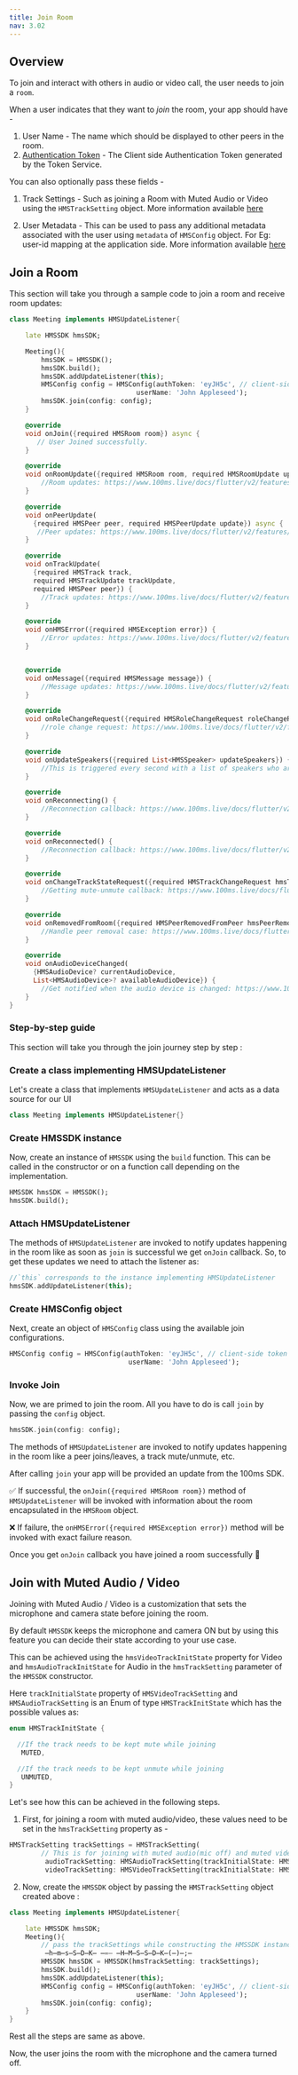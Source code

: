```yaml
---
title: Join Room
nav: 3.02
---
```


## Overview

To join and interact with others in audio or video call, the user needs to join a `room`.

When a user indicates that they want to _join_ the room, your app should have -

1. User Name - The name which should be displayed to other peers in the room.
2. [Authentication Token](../guides/token) - The Client side Authentication Token generated by the Token Service.

You can also optionally pass these fields -

1. Track Settings - Such as joining a Room with Muted Audio or Video using the `HMSTrackSetting` object. More information available [here](#join-with-muted-audio-video)

2. User Metadata - This can be used to pass any additional metadata associated with the user using `metadata` of `HMSConfig` object. For Eg: user-id mapping at the application side. More information available [here](../advanced-features/peer-metadata-update)


## Join a Room

This section will take you through a sample code to join a room and receive room updates:

```dart
class Meeting implements HMSUpdateListener{

    late HMSSDK hmsSDK;

    Meeting(){
        hmsSDK = HMSSDK();
        hmsSDK.build();
        hmsSDK.addUpdateListener(this);
        HMSConfig config = HMSConfig(authToken: 'eyJH5c', // client-side token generated from your token service 
                                userName: 'John Appleseed');
        hmsSDK.join(config: config);
    }

    @override
    void onJoin({required HMSRoom room}) async {
       // User Joined successfully.
    }

    @override
    void onRoomUpdate({required HMSRoom room, required HMSRoomUpdate update}) {
        //Room updates: https://www.100ms.live/docs/flutter/v2/features/update-listener-enums#hms-room-update
    }

    @override
    void onPeerUpdate(
      {required HMSPeer peer, required HMSPeerUpdate update}) async {
       //Peer updates: https://www.100ms.live/docs/flutter/v2/features/update-listener-enums#hms-peer-update
    }

    @override
    void onTrackUpdate(
      {required HMSTrack track,
      required HMSTrackUpdate trackUpdate,
      required HMSPeer peer}) {
        //Track updates: https://www.100ms.live/docs/flutter/v2/features/update-listener-enums#hms-track-update
    }

    @override
    void onHMSError({required HMSException error}) {
        //Error updates: https://www.100ms.live/docs/flutter/v2/features/error-handling#hms-exception
    }


    @override
    void onMessage({required HMSMessage message}) {
        //Message updates: https://www.100ms.live/docs/flutter/v2/features/chat#receiving-chat-messages
    }

    @override
    void onRoleChangeRequest({required HMSRoleChangeRequest roleChangeRequest}) {
        //role change request: https://www.100ms.live/docs/flutter/v2/features/change-role#accept-role-change-request
    }

    @override
    void onUpdateSpeakers({required List<HMSSpeaker> updateSpeakers}) {
        //This is triggered every second with a list of speakers who are currently speaking.
    }

    @override
    void onReconnecting() {
        //Reconnection callback: https://www.100ms.live/docs/flutter/v2/features/reconnection-handling#reconnecting-and-reconnected-callbacks
    }

    @override
    void onReconnected() {
        //Reconnection callback: https://www.100ms.live/docs/flutter/v2/features/reconnection-handling#reconnecting-and-reconnected-callbacks
    }

    @override
    void onChangeTrackStateRequest({required HMSTrackChangeRequest hmsTrackChangeRequest}) {
        //Getting mute-unmute callback: https://www.100ms.live/docs/flutter/v2/features/remote-mute-unmute#handling-an-unmute-callback
    }

    @override
    void onRemovedFromRoom({required HMSPeerRemovedFromPeer hmsPeerRemovedFromPeer}) {
        //Handle peer removal case: https://www.100ms.live/docs/flutter/v2/features/remove-peer#handling-the-remove-peer-callback
    }

    @override
    void onAudioDeviceChanged(
      {HMSAudioDevice? currentAudioDevice,
      List<HMSAudioDevice>? availableAudioDevice}) {
        //Get notified when the audio device is changed: https://www.100ms.live/docs/flutter/v2/features/audio-output-routing#adding-audio-device-change-event-listener-android-only
    }
}
```

### Step-by-step guide 

This section will take you through the join journey step by step :

<div className="steps-container">

### Create a class implementing HMSUpdateListener

Let's create a class that implements `HMSUpdateListener` and acts as a data source for our UI 

```dart 
class Meeting implements HMSUpdateListener{}
```

### Create HMSSDK instance

Now, create an instance of `HMSSDK` using the `build` function. This can be called in the constructor or on a function call depending on the implementation.

```dart 
HMSSDK hmsSDK = HMSSDK();
hmsSDK.build();
```

### Attach HMSUpdateListener

The methods of `HMSUpdateListener` are invoked to notify updates happening in the room like as soon as `join` is successful we get `onJoin` callback.
So, to get these updates we need to attach the listener as:

```dart 
//`this` corresponds to the instance implementing HMSUpdateListener
hmsSDK.addUpdateListener(this);
```

### Create HMSConfig object 

Next, create an object of `HMSConfig` class using the available join configurations.

```dart
HMSConfig config = HMSConfig(authToken: 'eyJH5c', // client-side token generated from your token service 
                              userName: 'John Appleseed');
```

### Invoke Join 

Now, we are primed to join the room. All you have to do is call `join` by passing the `config` object.
```dart
hmsSDK.join(config: config);
```

</div>

The methods of `HMSUpdateListener` are invoked to notify updates happening in the room like a peer joins/leaves, a track mute/unmute, etc.

After calling `join` your app will be provided an update from the 100ms SDK.

✅ If successful, the `onJoin({required HMSRoom room})` method of `HMSUpdateListener` will be invoked with information about the room encapsulated in the `HMSRoom` object.

❌ If failure, the `onHMSError({required HMSException error})` method will be invoked with exact failure reason.

Once you get `onJoin` callback you have joined a room successfully 🥳

## Join with Muted Audio / Video

Joining with Muted Audio / Video is a customization that sets the microphone and camera state before joining the room.

By default `HMSSDK` keeps the microphone and camera ON but by using this feature you can decide their state according to your use case.

This can be achieved using the `hmsVideoTrackInitState` property for Video and `hmsAudioTrackInitState` for Audio in the `hmsTrackSetting` parameter
of the `HMSSDK` constructor.

Here `trackInitialState` property of `HMSVideoTrackSetting` and `HMSAudioTrackSetting` is an Enum of type `HMSTrackInitState` which has the possible values as:

```dart
enum HMSTrackInitState {

  //If the track needs to be kept mute while joining
   MUTED,

  //If the track needs to be kept unmute while joining
   UNMUTED,
}
```

Let's see how this can be achieved in the following steps.

1. First, for joining a room with muted audio/video, these values need to be set in the `hmsTrackSetting` property as -

```dart
HMSTrackSetting trackSettings = HMSTrackSetting(
        // This is for joining with muted audio(mic off) and muted video(camera off)
         audioTrackSetting: HMSAudioTrackSetting(trackInitialState: HMSTrackInitState.MUTED),
         videoTrackSetting: HMSVideoTrackSetting(trackInitialState: HMSTrackInitState.MUTED));
```


2. Now, create the `HMSSDK` object by passing the `HMSTrackSetting` object created above :

```dart
class Meeting implements HMSUpdateListener{

    late HMSSDK hmsSDK;
    Meeting(){
        // pass the trackSettings while constructing the HMSSDK instance
         ̶h̶m̶s̶S̶D̶K̶ ̶=̶ ̶H̶M̶S̶S̶D̶K̶(̶)̶;̶
        HMSSDK hmsSDK = HMSSDK(hmsTrackSetting: trackSettings);
        hmsSDK.build();
        hmsSDK.addUpdateListener(this);
        HMSConfig config = HMSConfig(authToken: 'eyJH5c', // client-side token generated from your token service 
                                userName: 'John Appleseed');
        hmsSDK.join(config: config);
    }
}
```

Rest all the steps are same as above.

Now, the user joins the room with the microphone and the camera turned off.
